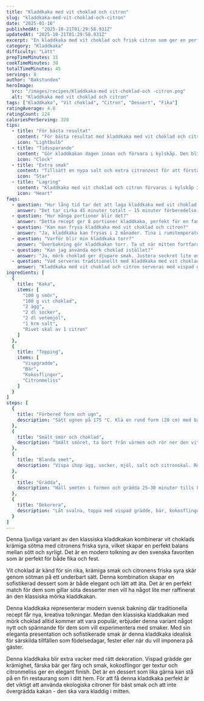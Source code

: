 ```yaml
---
title: "Kladdkaka med vit choklad och citron"
slug: "kladdkaka-med-vit-choklad-och-citron"
date: "2025-01-16"
publishedAt: "2025-10-21T01:29:58.931Z"
updatedAt: "2025-10-21T01:29:58.931Z"
excerpt: "En kladdkaka med vit choklad och frisk citron som ger en perfekt balans mellan sötma och syra. En ljuvlig dessert till fika eller fest."
category: "Kladdkaka"
difficulty: "Lätt"
prepTimeMinutes: 15
cookTimeMinutes: 30
totalTimeMinutes: 45
servings: 8
author: "Bakstunden"
heroImage:
  src: "/images/recipes/Kladdkaka-med vit-choklad-och -citron.png"
  alt: "Kladdkaka med vit choklad och citron"
tags: ["Kladdkaka", "Vit choklad", "Citron", "Dessert", "Fika"]
ratingAverage: 4.8
ratingCount: 124
caloriesPerServing: 320
tips:
  - title: "För bästa resultat"
    content: "För bästa resultat med kladdkaka med vit choklad och citron, låt kakan svalna helt innan servering för att få den perfekta segheten. Detta gör att chokladen stelnar rätt och ger den klassiska kladdiga konsistensen som hela familjen älskar."
    icon: "Lightbulb"
  - title: "Tidssparande"
    content: "Gör kladdkakan dagen innan och förvara i kylskåp. Den blir ännu segare och smakar fantastiskt kall med vispad grädde. Perfekt för när du vill bjuda gäster på något lyxigt!"
    icon: "Clock"
  - title: "Extra smak"
    content: "Tillsätt en nypa salt och extra citronzest för att förstärka smaken. Detta gör kladdkakan ännu mer aromatisk och god. Servera med vispad grädde och färska bär för en underbar touch."
    icon: "Star"
  - title: "Lagring"
    content: "Kladdkaka med vit choklad och citron förvaras i kylskåp 3-4 dagar eller frysas i 2 månader. Tina i rumstemperatur för bästa konsistens och den perfekta segheten."
    icon: "Heart"
faqs:
  - question: "Hur lång tid tar det att laga kladdkaka med vit choklad och citron?"
    answer: "Det tar cirka 45 minuter totalt – 15 minuter förberedelse och 30 minuter bakning. Perfekt för en ljuvlig dessert som hela familjen älskar!"
  - question: "Hur många portioner blir det?"
    answer: "Detta recept ger 8 portioner kladdkaka, perfekt för en familj eller när du har gäster över. Servera med vispad grädde för en lyxig touch."
  - question: "Kan man frysa kladdkaka med vit choklad och citron?"
    answer: "Ja, kladdkaka kan frysas i 2 månader. Tina i rumstemperatur för att behålla den segiga konsistensen och den perfekta smaken."
  - question: "Varför blir min kladdkaka torr?"
    answer: "Överbakning gör kladdkakan torr. Ta ut när mitten fortfarande är lite kladdig – den stelnar när den svalnar och ger den perfekta segheten."
  - question: "Kan jag använda mörk choklad istället?"
    answer: "Ja, mörk choklad ger djupare smak. Justera sockret lite om du vill ha mindre söt kladdkaka som smakar mer sofistikerat."
  - question: "Vad serveras traditionellt med kladdkaka med vit choklad och citron?"
    answer: "Kladdkaka med vit choklad och citron serveras med vispad grädde, jordgubbar eller hallon. En ljuvlig dessert som alla älskar och som alltid imponerar!"
ingredients: [
  {
    title: "Kaka",
    items: [
      "100 g smör",
      "100 g vit choklad",
      "2 ägg",
      "2 dl socker",
      "2 dl vetemjöl",
      "1 krm salt",
      "Rivet skal av 1 citron"
    ]
  },
  {
    title: "Topping",
    items: [
      "Vispgradde",
      "Bär",
      "Kokosflingor",
      "Citronmeliss"
    ]
  }
]
steps: [
  {
    title: "Förbered form och ugn",
    description: "Sätt ugnen på 175 °C. Klä en rund form (20 cm) med bakplåtspapper och smöra kanterna."
  },
  {
    title: "Smält smör och choklad",
    description: "Smält smöret, ta bort från värmen och rör ner den vita chokladen tills den smält."
  },
  {
    title: "Blanda smet",
    description: "Vispa ihop ägg, socker, mjöl, salt och citronskal. Rör ner chokladblandningen till en jämn smet."
  },
  {
    title: "Grädda",
    description: "Häll smeten i formen och grädda 25–30 minuter tills kakan är kladdig i mitten."
  },
  {
    title: "Dekorera",
    description: "Låt svalna, toppa med vispad grädde, bär, kokosflingor och citronmeliss."
  }
]
---
```


Denna ljuvliga variant av den klassiska kladdkakan kombinerar vit choklads krämiga sötma med citronens friska syra, vilket skapar en perfekt balans mellan sött och syrligt. Det är en modern tolkning av den svenska favoriten som är perfekt för både fika och fest.

Vit choklad är känd för sin rika, krämiga smak och citronens friska syra skär genom sötman på ett underbart sätt. Denna kombination skapar en sofistikerad dessert som är både elegant och lätt att äta. Det är en perfekt match för dem som gillar söta desserter men vill ha något lite mer raffinerat än den klassiska mörka kladdkakan.

Denna kladdkaka representerar modern svensk bakning där traditionella recept får nya, kreativa tolkningar. Medan den klassiska kladdkakan med mörk choklad alltid kommer att vara populär, erbjuder denna variant något nytt och spännande för dem som vill experimentera med smaker. Med sin eleganta presentation och sofistikerade smak är denna kladdkaka idealisk för särskilda tillfällen som födelsedagar, fester eller när du vill imponera på gäster.

Denna kladdkaka blir extra vacker med rätt dekoration. Vispad grädde ger krämighet, färska bär ger färg och smak, kokosflingor ger textur och citronmeliss ger en elegant finish. Det är en dessert som lika gärna kan stå på en fin restaurang som i ditt hem. För att få denna kladdkaka perfekt är det viktigt att använda ekologiska citroner för bäst smak och att inte övergrädda kakan - den ska vara kladdig i mitten.
